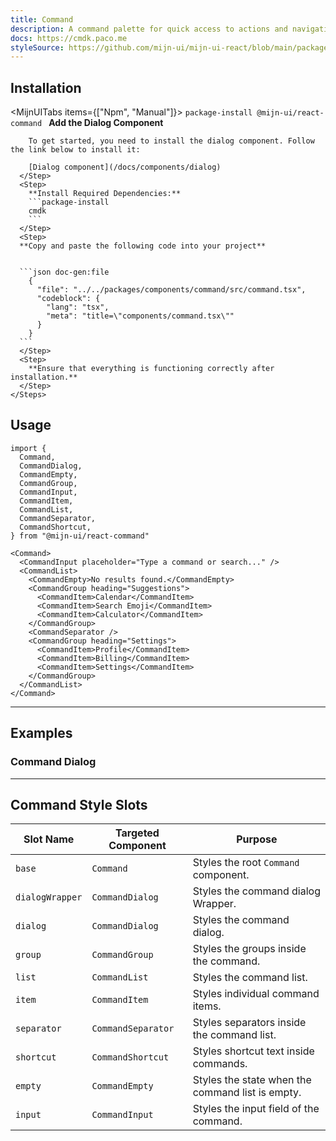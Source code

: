 ```yaml
---
title: Command
description: A command palette for quick access to actions and navigation, often used for keyboard shortcuts.
docs: https://cmdk.paco.me
styleSource: https://github.com/mijn-ui/mijn-ui-react/blob/main/packages/theme/src/components/command.ts
---
```


<ComponentPreview name="command-example" />

## Installation

<MijnUITabs items={["Npm", "Manual"]}>
  <MijnUITabsContent value="Npm">
    ```package-install
    @mijn-ui/react-command
    ```
  </MijnUITabsContent>
  <MijnUITabsContent value="Manual">
    <Steps>
      <Step>
        **Add the Dialog Component**

        To get started, you need to install the dialog component. Follow the link below to install it:

        [Dialog component](/docs/components/dialog)
      </Step>
      <Step>
        **Install Required Dependencies:**
        ```package-install
        cmdk
        ```
      </Step>
      <Step>
      **Copy and paste the following code into your project**


      ```json doc-gen:file
        {
          "file": "../../packages/components/command/src/command.tsx",
          "codeblock": {
            "lang": "tsx",
            "meta": "title=\"components/command.tsx\""
          }
        }
      ```
      </Step>
      <Step>
        **Ensure that everything is functioning correctly after installation.**
      </Step>
    </Steps>

  </MijnUITabsContent>
</MijnUITabs>

## Usage

```tsx
import {
  Command,
  CommandDialog,
  CommandEmpty,
  CommandGroup,
  CommandInput,
  CommandItem,
  CommandList,
  CommandSeparator,
  CommandShortcut,
} from "@mijn-ui/react-command"
```

```tsx
<Command>
  <CommandInput placeholder="Type a command or search..." />
  <CommandList>
    <CommandEmpty>No results found.</CommandEmpty>
    <CommandGroup heading="Suggestions">
      <CommandItem>Calendar</CommandItem>
      <CommandItem>Search Emoji</CommandItem>
      <CommandItem>Calculator</CommandItem>
    </CommandGroup>
    <CommandSeparator />
    <CommandGroup heading="Settings">
      <CommandItem>Profile</CommandItem>
      <CommandItem>Billing</CommandItem>
      <CommandItem>Settings</CommandItem>
    </CommandGroup>
  </CommandList>
</Command>
```

---

## Examples

### Command Dialog

<ComponentPreview name="command-dialog" />

---

## Command Style Slots

| **Slot Name**   | **Targeted Component** | **Purpose**                                      |
| --------------- | ---------------------- | ------------------------------------------------ |
| `base`          | `Command`              | Styles the root `Command` component.             |
| `dialogWrapper` | `CommandDialog`        | Styles the command dialog Wrapper.               |
| `dialog`        | `CommandDialog`        | Styles the command dialog.                       |
| `group`         | `CommandGroup`         | Styles the groups inside the command.            |
| `list`          | `CommandList`          | Styles the command list.                         |
| `item`          | `CommandItem`          | Styles individual command items.                 |
| `separator`     | `CommandSeparator`     | Styles separators inside the command list.       |
| `shortcut`      | `CommandShortcut`      | Styles shortcut text inside commands.            |
| `empty`         | `CommandEmpty`         | Styles the state when the command list is empty. |
| `input`         | `CommandInput`         | Styles the input field of the command.           |
